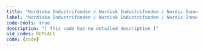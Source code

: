 ```yaml
---
title: "Nordiska Industrifonden / Nordisk Industrifonden / Nordic Innovation"
label: "Nordiska Industrifonden / Nordisk Industrifonden / Nordic Innovation"
code-tools: true
description: "[ This code has no detailed description ]"
old_codes: REPLACE
code: {code}
---
```

